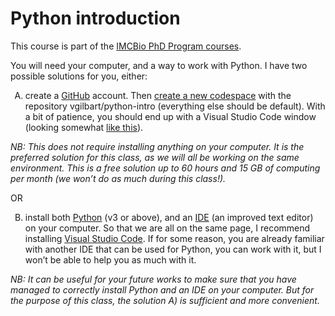 # Python introduction {.unnumbered}


This course is part of the [IMCBio PhD Program courses](https://imcbio.unistra.fr/imcbio-training-programs/#phD).

You will need your computer, and a way to work with Python. I have two possible solutions for you, either: 

A) create a [GitHub](https://github.com/) account. Then [create a new codespace](https://github.com/codespaces/) with the repository vgilbart/python-intro (everything else should be default). With a bit of patience, you should end up with a Visual Studio Code window (looking somewhat [like this](https://code.visualstudio.com/docs/getstarted/userinterface)). 

*NB: This does not require installing anything on your computer. It is the preferred solution for this class, as we will all be working on the same environment. This is a free solution up to 60 hours and 15 GB of computing per month (we won’t do as much during this class!).*

OR 

B) install both [Python](https://www.python.org/downloads/) (v3 or above), and an [IDE](https://en.wikipedia.org/wiki/Comparison_of_integrated_development_environments#Python) (an improved text editor) on your computer. So that we are all on the same page, I recommend installing [Visual Studio Code](https://code.visualstudio.com/Download/). If for some reason, you are already familiar with another IDE that can be used for Python, you can work with it, but I won’t be able to help you as much with it. 

*NB: It can be useful for your future works to make sure that you have managed to correctly install Python and an IDE on your computer. But for the purpose of this class, the solution A) is sufficient and more convenient. *


